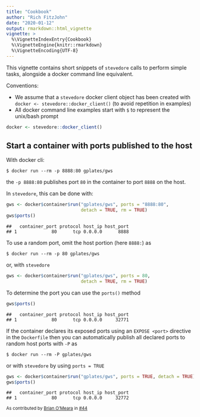 ```yaml
---
title: "Cookbook"
author: "Rich FitzJohn"
date: "2020-01-12"
output: rmarkdown::html_vignette
vignette: >
  %\VignetteIndexEntry{Cookbook}
  %\VignetteEngine{knitr::rmarkdown}
  %\VignetteEncoding{UTF-8}
---
```




This vignette contains short snippets of `stevedore` calls to
perform simple tasks, alongside a docker command line equivalent.

Conventions:

* We assume that a `stevedore` docker client object has been
  created with `docker <- stevedore::docker_client()` (to avoid
  repetition in examples)
* All docker command line examples start with `$` to represent the
  unix/bash prompt


```r
docker <- stevedore::docker_client()
```

## Start a container with ports published to the host



With docker cli:

```
$ docker run --rm -p 8888:80 gplates/gws
```

the `-p 8888:80` publishes port `80` in the container to port
`8888` on the host.

In `stevedore`, this can be done with:

```r
gws <- docker$container$run("gplates/gws", ports = "8888:80",
                            detach = TRUE, rm = TRUE)
gws$ports()
```

```
##   container_port protocol host_ip host_port
## 1             80      tcp 0.0.0.0      8888
```



To use a random port, omit the host portion (here `8888:`) as

```
$ docker run --rm -p 80 gplates/gws
```

or, with `stevedore`

```r
gws <- docker$container$run("gplates/gws", ports = 80,
                            detach = TRUE, rm = TRUE)
```

To determine the port you can use the `ports()` method

```r
gws$ports()
```

```
##   container_port protocol host_ip host_port
## 1             80      tcp 0.0.0.0     32771
```



If the container declares its exposed ports using an `EXPOSE
<port>` directive in the `Dockerfile` then you can automatically
publish all declared ports to random host ports with `-P` as

```
$ docker run --rm -P gplates/gws
```

or with `stevedore` by using `ports = TRUE`


```r
gws <- docker$container$run("gplates/gws", ports = TRUE, detach = TRUE)
gws$ports()
```

```
##   container_port protocol host_ip host_port
## 1             80      tcp 0.0.0.0     32772
```



<small>As contributed by [Brian O'Meara](https://github.com/bomeara) in
[#44](https://github.com/richfitz/stevedore/issues/44)</small>
